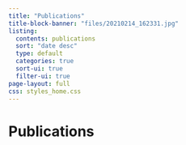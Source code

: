 ```yaml
---
title: "Publications"
title-block-banner: "files/20210214_162331.jpg"
listing:
  contents: publications
  sort: "date desc"
  type: default
  categories: true
  sort-ui: true
  filter-ui: true
page-layout: full
css: styles_home.css
---
```


# Publications